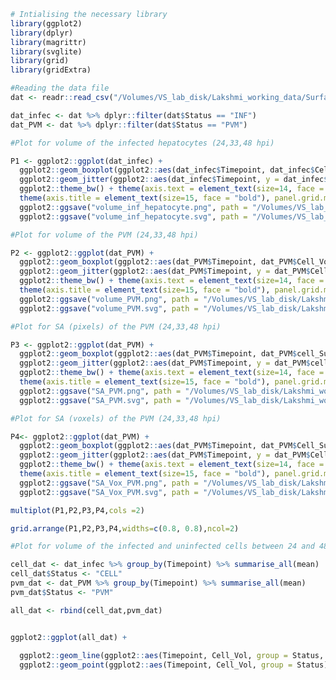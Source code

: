 ```r
# Intialising the necessary library
library(ggplot2)
library(dplyr)
library(magrittr)
library(svglite)
library(grid)
library(gridExtra)
```

```r
#Reading the data file
dat <- readr::read_csv("/Volumes/VS_lab_disk/Lakshmi_working_data/SurfaceArea_analysis_new_Jun17/Analysis_SA_vol/master_data.csv")

dat_infec <- dat %>% dplyr::filter(dat$Status == "INF")
dat_PVM <- dat %>% dplyr::filter(dat$Status == "PVM")
```

```r
#Plot for volume of the infected hepatocytes (24,33,48 hpi)

P1 <- ggplot2::ggplot(dat_infec) +
  ggplot2::geom_boxplot(ggplot2::aes(dat_infec$Timepoint, dat_infec$Cell_Vol, fill = dat_infec$Status), fill = "red", alpha = 0.2, width = 0.5, position = position_dodge(width = 0.7), varwidth = F, notch = F) +
  ggplot2::geom_jitter(ggplot2::aes(dat_infec$Timepoint, y = dat_infec$Cell_Vol, fill = dat_infec$Status, color = dat_infec$Status), colour = "Red", cex = 0.7, alpha = 0.9, position = position_jitterdodge(0.2,0.2,0.7)) + 
  ggplot2::theme_bw() + theme(axis.text = element_text(size=14, face = "bold", colour = "black")) +
  theme(axis.title = element_text(size=15, face = "bold"), panel.grid.major.x = element_blank(), panel.grid.major.y = element_blank()) + ylab("Volume of infected hepatocytes (micron^3)") + xlab("Timepoint of infection")
  ggplot2::ggsave("volume_inf_hepatocyte.png", path = "/Volumes/VS_lab_disk/Lakshmi_working_data/SurfaceArea_analysis_new_Jun17/Analysis_SA_vol/graph_trial", width = 8, height = 8, units = "in", dpi = 300) +
  ggplot2::ggsave("volume_inf_hepatocyte.svg", path = "/Volumes/VS_lab_disk/Lakshmi_working_data/SurfaceArea_analysis_new_Jun17/Analysis_SA_vol/graph_trial", width = 8, height = 8, units = "in", dpi = 300)
```


```r
#Plot for volume of the PVM (24,33,48 hpi)

P2 <- ggplot2::ggplot(dat_PVM) +
  ggplot2::geom_boxplot(ggplot2::aes(dat_PVM$Timepoint, dat_PVM$Cell_Vol, fill = dat_PVM$Status), fill = "red", alpha = 0.2, width = 0.5, position = position_dodge(width = 0.7), varwidth = F, notch = F) +
  ggplot2::geom_jitter(ggplot2::aes(dat_PVM$Timepoint, y = dat_PVM$Cell_Vol, fill = dat_PVM$Status, color = dat_PVM$Status), colour = "Red", cex = 0.7, alpha = 0.9, position = position_jitterdodge(0.2,0.2,0.7)) + 
  ggplot2::theme_bw() + theme(axis.text = element_text(size=14, face = "bold", colour = "black")) +
  theme(axis.title = element_text(size=15, face = "bold"), panel.grid.major.x = element_blank(), panel.grid.major.y = element_blank()) + ylab("Volume of PVM (micron^3)") + xlab("Timepoint of infection")
  ggplot2::ggsave("volume_PVM.png", path = "/Volumes/VS_lab_disk/Lakshmi_working_data/SurfaceArea_analysis_new_Jun17/Analysis_SA_vol/graph_trial", width = 8, height = 8, units = "in", dpi = 300) +
  ggplot2::ggsave("volume_PVM.svg", path = "/Volumes/VS_lab_disk/Lakshmi_working_data/SurfaceArea_analysis_new_Jun17/Analysis_SA_vol/graph_trial", width = 8, height = 8, units = "in", dpi = 300)
```

```r
#Plot for SA (pixels) of the PVM (24,33,48 hpi)

P3 <- ggplot2::ggplot(dat_PVM) +
  ggplot2::geom_boxplot(ggplot2::aes(dat_PVM$Timepoint, dat_PVM$cell_Surf_Pix, fill = dat_PVM$Status), fill = "red", alpha = 0.2, width = 0.5, position = position_dodge(width = 0.7), varwidth = F, notch = F) +
  ggplot2::geom_jitter(ggplot2::aes(dat_PVM$Timepoint, y = dat_PVM$cell_Surf_Pix, fill = dat_PVM$Status, color = dat_PVM$Status), colour = "Red", cex = 0.7, alpha = 0.9, position = position_jitterdodge(0.2,0.2,0.7)) + 
  ggplot2::theme_bw() + theme(axis.text = element_text(size=14, face = "bold", colour = "black")) +
  theme(axis.title = element_text(size=15, face = "bold"), panel.grid.major.x = element_blank(), panel.grid.major.y = element_blank()) + ylab("Surface of PVM (pixel^2)") + xlab("Timepoint of infection")
  ggplot2::ggsave("SA_PVM.png", path = "/Volumes/VS_lab_disk/Lakshmi_working_data/SurfaceArea_analysis_new_Jun17/Analysis_SA_vol/graph_trial", width = 8, height = 8, units = "in", dpi = 300) +
  ggplot2::ggsave("SA_PVM.svg", path = "/Volumes/VS_lab_disk/Lakshmi_working_data/SurfaceArea_analysis_new_Jun17/Analysis_SA_vol/graph_trial", width = 8, height = 8, units = "in", dpi = 300)
```

```r
#Plot for SA (voxels) of the PVM (24,33,48 hpi)

P4<- ggplot2::ggplot(dat_PVM) +
  ggplot2::geom_boxplot(ggplot2::aes(dat_PVM$Timepoint, dat_PVM$Cell_Surf_Vox, fill = dat_PVM$Status), fill = "red", alpha = 0.2, width = 0.5, position = position_dodge(width = 0.7), varwidth = F, notch = F) +
  ggplot2::geom_jitter(ggplot2::aes(dat_PVM$Timepoint, y = dat_PVM$Cell_Surf_Vox, fill = dat_PVM$Status, color = dat_PVM$Status), colour = "Red", cex = 0.7, alpha = 0.9, position = position_jitterdodge(0.2,0.2,0.7)) + 
  ggplot2::theme_bw() + theme(axis.text = element_text(size=14, face = "bold", colour = "black")) +
  theme(axis.title = element_text(size=15, face = "bold"), panel.grid.major.x = element_blank(), panel.grid.major.y = element_blank()) + ylab("Surface voxels of PVM") + xlab("Timepoint of infection")
  ggplot2::ggsave("SA_Vox_PVM.png", path = "/Volumes/VS_lab_disk/Lakshmi_working_data/SurfaceArea_analysis_new_Jun17/Analysis_SA_vol/graph_trial", width = 8, height = 8, units = "in", dpi = 300) +
  ggplot2::ggsave("SA_Vox_PVM.svg", path = "/Volumes/VS_lab_disk/Lakshmi_working_data/SurfaceArea_analysis_new_Jun17/Analysis_SA_vol/graph_trial", width = 8, height = 8, units = "in", dpi = 300)
```

```r

multiplot(P1,P2,P3,P4,cols =2)

grid.arrange(P1,P2,P3,P4,widths=c(0.8, 0.8),ncol=2)


```



```r
#Plot for volume of the infected and uninfected cells between 24 and 48hpi

cell_dat <- dat_infec %>% group_by(Timepoint) %>% summarise_all(mean)
cell_dat$Status <- "CELL"
pvm_dat <- dat_PVM %>% group_by(Timepoint) %>% summarise_all(mean)
pvm_dat$Status <- "PVM"

all_dat <- rbind(cell_dat,pvm_dat)


ggplot2::ggplot(all_dat) +
  
  ggplot2::geom_line(ggplot2::aes(Timepoint, Cell_Vol, group = Status, color = Status),linetype =1) +
  ggplot2::geom_point(ggplot2::aes(Timepoint, Cell_Vol, group = Status))

```





